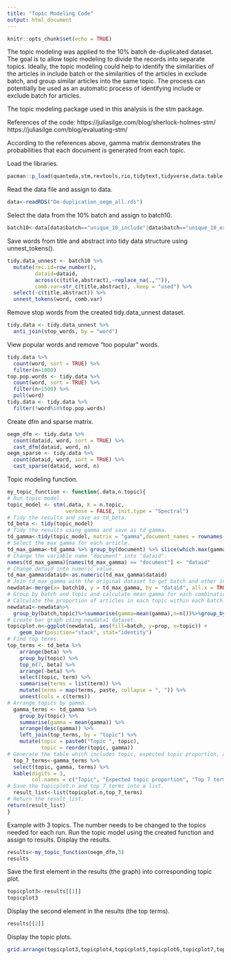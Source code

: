 ```yaml
---
title: "Topic Modeling Code"
output: html_document
---
```


```r
knitr::opts_chunk$set(echo = TRUE)
```

The topic modeling was applied to the 10% batch de-duplicated dataset. The goal is to allow topic modeling to divide the records into separate topics. Ideally, the topic modeling could help to identify the similarities of the articles in include batch or the similarities of the articles in exclude batch, and group similar articles into the same topic. The process can potentially be used as an automatic process of identifying include or exclude batch for articles. 

The topic modeling package used in this analysis is the stm package.

References of the code:
https://juliasilge.com/blog/sherlock-holmes-stm/
https://juliasilge.com/blog/evaluating-stm/

According to the references above, gamma matrix demonstrates the probabilities that each document is generated from each topic.

Load the libraries.
```r
pacman::p_load(quanteda,stm,revtools,rio,tidytext,tidyverse,data.table,stringr,dplyr,janitor,ggthemes,knitr,gridExtra)
```
Read the data file and assign to data.
```r
data<-readRDS("De-duplication_oegm_all.rds")
```
Select the data from the 10% batch and assign to batch10.
```r
batch10<-data[data$batch=="unique_10_include"|data$batch=="unique_10_exclude",]
```
Save words from title and abstract into tidy data structure using unnest_tokens().
```r
tidy.data_unnest <- batch10 %>% 
  mutate(rec.id=row_number(),
         dataid=dataid,
         across(c(title,abstract),~replace_na(.,"")),
         comb.var=str_c(title,abstract), .keep = "used") %>%
  select(-c(title,abstract)) %>% 
  unnest_tokens(word, comb.var)
```
Remove stop words from the created tidy.data_unnest dataset.
```r
tidy.data <- tidy.data_unnest %>% 
  anti_join(stop_words, by = "word")
```
View popular words and remove "too popular" words.
```r
tidy.data %>%
  count(word, sort = TRUE) %>% 
  filter(n>1000)
top.pop.words <- tidy.data %>%
  count(word, sort = TRUE) %>% 
  filter(n>1500) %>% 
  pull(word)
tidy.data <- tidy.data %>% 
  filter(!word%in%top.pop.words)
```
Create dfm and sparse matrix.
```r
oegm_dfm <- tidy.data %>%
  count(dataid, word, sort = TRUE) %>%
  cast_dfm(dataid, word, n)
oegm_sparse <- tidy.data %>%
  count(dataid, word, sort = TRUE) %>%
  cast_sparse(dataid, word, n)
```
Topic modeling function.
```r
my_topic_function <- function(.data,n.topic){
# Run topic model.
topic_model <- stm(.data, K = n.topic, 
                   verbose = FALSE, init.type = "Spectral")
# Tidy the results and save as td_beta.
td_beta <- tidy(topic_model)
# Tidy the results using gamma and save as td_gamma.
td_gamma<-tidy(topic_model, matrix = "gamma",document_names = rownames(.data))
# Select the max gamma for each article.
td_max_gamma<-td_gamma %>% group_by(document) %>% slice(which.max(gamma)) 
# Change the variable name "document" into "dataid".
names(td_max_gamma)[names(td_max_gamma) == "document"] <- "dataid"
# Change dataid into numeric value.
td_max_gamma$dataid<-as.numeric(td_max_gamma$dataid)
# Join td_max_gamma with the original dataset to get batch and other information.
newdata<-merge(x= batch10, y = td_max_gamma, by = "dataid", all.x = TRUE) 
# Group by batch and topic and calculate mean gamma for each combination of batch and topic. Also count the total number of articles.
# Calculate the proportion of articles in each topic within each batch.
newdata1<-newdata%>%
  group_by(batch,topic)%>%summarise(gamma=mean(gamma),n=n())%>%group_by(batch)%>%mutate(prop=n/sum(n))
# Create bar graph using newdata1 dataset.
topicplot.n<-ggplot(newdata1, aes(fill=batch, y=prop, x=topic)) + 
    geom_bar(position="stack", stat="identity")
# Find top terms.
top_terms <- td_beta %>%
    arrange(beta) %>%
    group_by(topic) %>%
    top_n(7, beta) %>%
    arrange(-beta) %>%
    select(topic, term) %>%
    summarise(terms = list(term)) %>%
    mutate(terms = map(terms, paste, collapse = ", ")) %>%
    unnest(cols = c(terms))
# Arrange topics by gamma.
  gamma_terms <- td_gamma %>%
    group_by(topic) %>%
    summarise(gamma = mean(gamma)) %>%
    arrange(desc(gamma)) %>%
    left_join(top_terms, by = "topic") %>%
    mutate(topic = paste0("Topic ", topic),
           topic = reorder(topic, gamma))
# Generate the table which includes topic, expected topic proportion, and top 7 terms.
  top_7_terms<-gamma_terms %>%
  select(topic, gamma, terms) %>%
  kable(digits = 3, 
        col.names = c("Topic", "Expected topic proportion", "Top 7 terms"))
# Save the topicplot.n and top_7_terms into a list.
  result_list<-list(topicplot.n,top_7_terms)
# Return the result_list.
return(result_list)
}
```
Example with 3 topics. The number needs to be changed to the topics needed for each run. Run the topic model using the created function and assign to results. Display the results.
```r
results<-my_topic_function(oegm_dfm,3)
results
```
Save the first element in the results (the graph) into corresponding topic plot.
```r
topicplot3<-results[[1]]
topicplot3
```
Display the second element in the results (the top terms).
```r
results[[2]]
```
Display the topic plots.
```r
grid.arrange(topicplot3,topicplot4,topicplot5,topicplot6,topicplot7,topicplot8,nrow=3,ncol=2)
```








